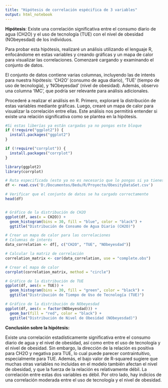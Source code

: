 ```yaml
---
title: "Hipótesis de correlación espécifica de 3 variables"
output: html_notebook
---
```


**Hipótesis**: Existe una correlación significativa entre el consumo diario de agua (CH2O) y el uso de tecnología (TUE) con el nivel de obesidad (NObeyesdad) de los individuos.

Para probar esta hipótesis, realizaré un análisis utilizando el lenguaje R, enfocándome en estas variables y creando gráficas y un mapa de calor para visualizar las correlaciones. Comenzaré cargando y examinando el conjunto de datos.

El conjunto de datos contiene varias columnas, incluyendo las de interés para nuestra hipótesis: 'CH2O' (consumo de agua diario), 'TUE' (tiempo de uso de tecnología), y 'NObeyesdad' (nivel de obesidad). Además, observo una columna 'IMC', que podría ser relevante para análisis adicionales.

Procederé a realizar el análisis en R. Primero, exploraré la distribución de estas variables mediante gráficas. Luego, crearé un mapa de calor para visualizar la correlación entre ellas. Este análisis nos permitirá entender si existe una relación significativa como se plantea en la hipótesis.

```r
#Si estas liberías ya están cargadas ya no pongas este bloque
if (!require("ggplot2")) {
  install.packages("ggplot2")
}

if (!require("corrplot")) {
  install.packages("corrplot")
}

library(ggplot2)
library(corrplot)
```


```r
# Ruta especificada (esto ya no es necesario que lo pongas si ya tienes cargado el dataset)
df <- read.csv('D:/Documentos/Bedu/R/Proyecto/ObesityDataSet.csv')

# Verificar que el conjunto de datos se ha cargado correctamente
head(df)


# Gráfico de la distribución de CH2O
ggplot(df, aes(x = CH2O)) +
  geom_histogram(bins = 30, fill = "blue", color = "black") +
  ggtitle("Distribución de Consumo de Agua Diario (CH2O)")
```
```r
# Crear un mapa de calor para las correlaciones
# Columnas de interés
data_correlation <- df[, c("CH2O", "TUE", "NObeyesdad")]

# Calcular la matriz de correlación
correlation_matrix <- cor(data_correlation, use = "complete.obs")

# Crear el mapa de calor
corrplot(correlation_matrix, method = "circle")
```
```r
# Gráfico de la distribución de TUE
ggplot(df, aes(x = TUE)) +
  geom_histogram(bins = 30, fill = "green", color = "black") +
  ggtitle("Distribución de Tiempo de Uso de Tecnología (TUE)")
```
```r
# Gráfico de la distribución de NObeyesdad
ggplot(df, aes(x = factor(NObeyesdad))) +
  geom_bar(fill = "red", color = "black") +
  ggtitle("Distribución de Nivel de Obesidad (NObeyesdad)")
```
**Conclusión sobre la hipótesis:**

Existe una correlación estadísticamente significativa entre el consumo diario de agua y el nivel de obesidad, así como entre el uso de tecnología y el nivel de obesidad. Sin embargo, la dirección de la relación es positiva para CH2O y negativa para TUE, lo cual puede parecer contraintuitivo, especialmente para TUE. Además, el bajo valor de R-squared sugiere que muchas otras variables no incluidas en el modelo también afectan el nivel de obesidad, y que la fuerza de la relación es relativamente débil. La correlación entre estas dos variables es débil. Por otro lado, hay indicios de una correlación moderada entre el uso de tecnología y el nivel de obesidad.

